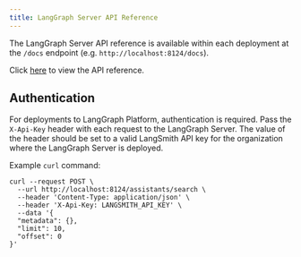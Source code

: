 ```yaml
---
title: LangGraph Server API Reference
---
```

The LangGraph Server API reference is available within each deployment at the `/docs` endpoint (e.g. `http://localhost:8124/docs`).

Click <a href="https://langchain-ai.github.io/langgraph/cloud/reference/api/api_ref/" target="_blank">here</a> to view the API reference.

## Authentication

For deployments to LangGraph Platform, authentication is required. Pass the `X-Api-Key` header with each request to the LangGraph Server. The value of the header should be set to a valid LangSmith API key for the organization where the LangGraph Server is deployed.

Example `curl` command:

```shell
curl --request POST \
  --url http://localhost:8124/assistants/search \
  --header 'Content-Type: application/json' \
  --header 'X-Api-Key: LANGSMITH_API_KEY' \
  --data '{
  "metadata": {},
  "limit": 10,
  "offset": 0
}'
```
